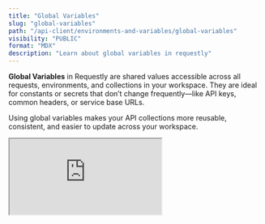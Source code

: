 ```yaml
---
title: "Global Variables"
slug: "global-variables"
path: "/api-client/environments-and-variables/global-variables"
visibility: "PUBLIC"
format: "MDX"
description: "Learn about global variables in requestly"
---
```


**Global Variables** in Requestly are shared values accessible across all requests, environments, and collections in your workspace. They are ideal for constants or secrets that don’t change frequently—like API keys, common headers, or service base URLs.

Using global variables makes your API collections more reusable, consistent, and easier to update across your workspace.

<iframe src="https://youtu.be/XlEvZ4LIfDs" />

## **How to Create Global Variables**

### **Step 1: Access Global Variables**

Click on the **Environments** icon in the side menu. The first item in the list is labeled as "Global variables."

<img src="/images/global-variables/00d3b176-4a5e-4c9e-97a4-609bb5227742.png" align="center" fullwidth="false" />

### **Step 2: Add Variables**

Add variables in the table by specifying the following details:

* **Key:** The name of the variable that you will be referencing when sending requests. Note, global variables cannot have duplicate keys.

* **Type:** The type of value the variable will store. It can be a **string**, **number**, or **boolean**.

* **Initial value (synced):** Initial values will be synced across the workspace. These values will be used by default if no user-defined Current value is set for the variable.

* **Current value (local):** Current values are user-defined entries that are not synced across the workspace. These values will override the defined Initial values. If the current value is empty or left blank, then the initial value of the variable will be used.

<img src="/images/global-variables/eb07a0bd-0a44-490b-bd94-94c8c58e73fa.png" align="center" fullwidth="false" />
